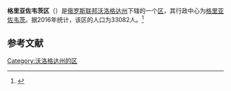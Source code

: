 {{Infobox Settlement
| official_name = 格里亚佐韦茨区
| native_name = Грязовецкий район
| image_flag =  Flag of Gryazovetsky rayon (Vologda oblast).png
| image_shield =  Coat of Arms of Gryazovetsky rayon (Vologda oblast).png
| image_map =  Location of Gryazovetsky District (Vologda Oblast).svg 
| settlement_type = [[区_(苏联)|区]]
| subdivision_type = [[国家|国家]]
| subdivision_type1 = [[州_(俄罗斯)|州]]
| subdivision_name = {{RUS}}
| subdivision_name1 = [[沃洛格达州|沃洛格达州]]
| seat_type = 行政中心
| seat = [[格里亚佐韦茨|格里亚佐韦茨]]
| population_as_of=2016
| population_footnotes = <ref name=stat />
| population_total = 33082
| timezone = [[莫斯科时间|MSK]]
| utc_offset = +3
}}
'''格里亚佐韦茨区'''（{{lang-ru|Грязовецкий район}}）是[[俄罗斯联邦|俄罗斯联邦]][[沃洛格达州|沃洛格达州]]下辖的一个[[区_(苏联)|区]]，其行政中心为[[格里亚佐韦茨|格里亚佐韦茨]]。据2016年统计，该区的人口为33082人。<ref name=stat>{{cite web | url = http://www.gks.ru/free_doc/doc_2016/bul_dr/mun_obr2016.rar | title = Численность населения Российской Федерации по муниципальным образованиям на 1 января 2016 года | language = ru | accessdate = 2016-12-21 | archive-date = 2019-05-13 | archive-url = https://web.archive.org/web/20190513150350/http://www.gks.ru/free_doc/doc_2016/bul_dr/mun_obr2016.rar | dead-url = no }}</ref>

== 参考文献 ==
{{reflist}}

{{Russia-stub}}

[[Category:沃洛格达州的区|Category:沃洛格达州的区]]